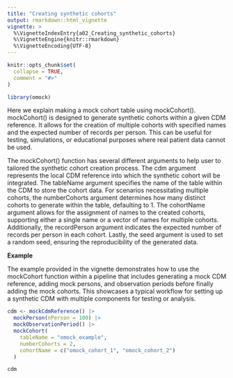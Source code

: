 ---
title: "Creating synthetic cohorts"
output: rmarkdown::html_vignette
vignette: >
  %\VignetteIndexEntry{a02_Creating_synthetic_cohorts}
  %\VignetteEngine{knitr::rmarkdown}
  %\VignetteEncoding{UTF-8}
---

```{r, include = FALSE}
knitr::opts_chunk$set(
  collapse = TRUE,
  comment = "#>"
)
```

```{r setup}
library(omock)
```

Here we explain making a mock cohort table using mockCohort(). mockCohort() is designed to generate synthetic cohorts within a given CDM reference. It allows for the creation of multiple cohorts with specified names and the expected number of records per person. This can be useful for testing, simulations, or educational purposes where real patient data cannot be used.

The mockCohort() function has several different arguments to help user to tailored the synthetic cohort creation process. The cdm argument represents the local CDM reference into which the synthetic cohort will be integrated. The tableName argument specifies the name of the table within the CDM to store the cohort data. For scenarios necessitating multiple cohorts, the numberCohorts argument determines how many distinct cohorts to generate within the table, defaulting to 1. The cohortName argument allows for the assignment of names to the created cohorts, supporting either a single name or a vector of names for multiple cohorts. Additionally, the recordPerson argument indicates the expected number of records per person in each cohort. Lastly, the seed argument is used to set a random seed, ensuring the reproducibility of the generated data.


**Example**

The example provided in the vignette demonstrates how to use the mockCohort function within a pipeline that includes generating a mock CDM reference, adding mock persons, and observation periods before finally adding the mock cohorts. This showcases a typical workflow for setting up a synthetic CDM with multiple components for testing or analysis.

```{r}

cdm <- mockCdmReference() |>
  mockPerson(nPerson = 100) |>
  mockObservationPeriod() |>
  mockCohort(
    tableName = "omock_example",
    numberCohorts = 2,
    cohortName = c("omock_cohort_1", "omock_cohort_2")
  )

cdm

```
